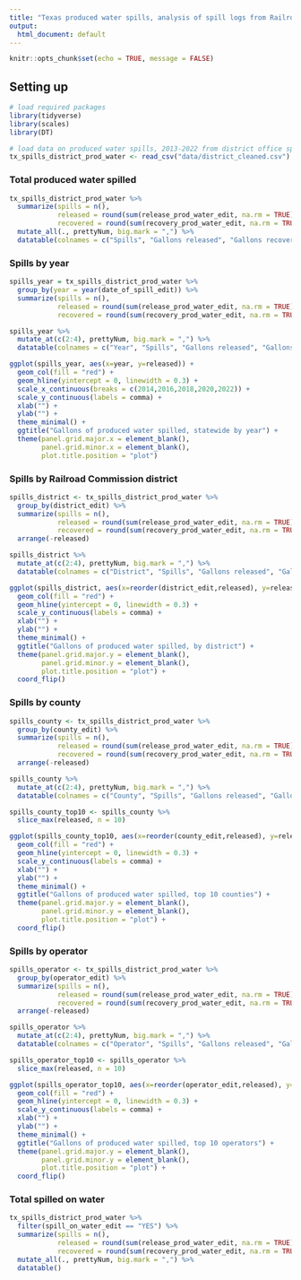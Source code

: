 ```yaml
---
title: "Texas produced water spills, analysis of spill logs from Railroad Commission district offices"
output:
  html_document: default
---
```


```r
knitr::opts_chunk$set(echo = TRUE, message = FALSE)
```

## Setting up

```r
# load required packages
library(tidyverse)
library(scales)
library(DT)

# load data on produced water spills, 2013-2022 from district office spill logs
tx_spills_district_prod_water <- read_csv("data/district_cleaned.csv")
```

### Total produced water spilled

```r
tx_spills_district_prod_water %>%
  summarize(spills = n(),
            released = round(sum(release_prod_water_edit, na.rm = TRUE)), 
            recovered = round(sum(recovery_prod_water_edit, na.rm = TRUE))) %>%
  mutate_all(., prettyNum, big.mark = ",") %>%
  datatable(colnames = c("Spills", "Gallons released", "Gallons recovered"))
```

### Spills by year

```r
spills_year = tx_spills_district_prod_water %>%
  group_by(year = year(date_of_spill_edit)) %>%
  summarize(spills = n(),
            released = round(sum(release_prod_water_edit, na.rm = TRUE)),
            recovered = round(sum(recovery_prod_water_edit, na.rm = TRUE)))

spills_year %>%
  mutate_at(c(2:4), prettyNum, big.mark = ",") %>%
  datatable(colnames = c("Year", "Spills", "Gallons released", "Gallons recovered"))
```

```r
ggplot(spills_year, aes(x=year, y=released)) + 
  geom_col(fill = "red") +
  geom_hline(yintercept = 0, linewidth = 0.3) +
  scale_x_continuous(breaks = c(2014,2016,2018,2020,2022)) +
  scale_y_continuous(labels = comma) +
  xlab("") +
  ylab("") +
  theme_minimal() +
  ggtitle("Gallons of produced water spilled, statewide by year") +
  theme(panel.grid.major.x = element_blank(),
        panel.grid.minor.x = element_blank(),
        plot.title.position = "plot")
```

### Spills by Railroad Commission district

```r
spills_district <- tx_spills_district_prod_water %>%
  group_by(district_edit) %>%
  summarize(spills = n(),
            released = round(sum(release_prod_water_edit, na.rm = TRUE)),
            recovered = round(sum(recovery_prod_water_edit, na.rm = TRUE))) %>%
  arrange(-released)

spills_district %>%
  mutate_at(c(2:4), prettyNum, big.mark = ",") %>%
  datatable(colnames = c("District", "Spills", "Gallons released", "Gallons recovered"))
```

```r
ggplot(spills_district, aes(x=reorder(district_edit,released), y=released)) +
  geom_col(fill = "red") +
  geom_hline(yintercept = 0, linewidth = 0.3) +
  scale_y_continuous(labels = comma) +
  xlab("") +
  ylab("") +
  theme_minimal() +
  ggtitle("Gallons of produced water spilled, by district") +
  theme(panel.grid.major.y = element_blank(),
        panel.grid.minor.y = element_blank(),
        plot.title.position = "plot") +
  coord_flip()
```

### Spills by county

```r
spills_county <- tx_spills_district_prod_water %>%
  group_by(county_edit) %>%
  summarize(spills = n(),
            released = round(sum(release_prod_water_edit, na.rm = TRUE)),
            recovered = round(sum(recovery_prod_water_edit, na.rm = TRUE))) %>%
  arrange(-released)

spills_county %>%
  mutate_at(c(2:4), prettyNum, big.mark = ",") %>%
  datatable(colnames = c("County", "Spills", "Gallons released", "Gallons recovered"))
```
```r
spills_county_top10 <- spills_county %>%
  slice_max(released, n = 10)

ggplot(spills_county_top10, aes(x=reorder(county_edit,released), y=released)) +
  geom_col(fill = "red") +
  geom_hline(yintercept = 0, linewidth = 0.3) +
  scale_y_continuous(labels = comma) +
  xlab("") +
  ylab("") +
  theme_minimal() +
  ggtitle("Gallons of produced water spilled, top 10 counties") +
  theme(panel.grid.major.y = element_blank(),
        panel.grid.minor.y = element_blank(),
        plot.title.position = "plot") +
  coord_flip()
```

### Spills by operator

```r
spills_operator <- tx_spills_district_prod_water %>%
  group_by(operator_edit) %>%
  summarize(spills = n(),
            released = round(sum(release_prod_water_edit, na.rm = TRUE)),
            recovered = round(sum(recovery_prod_water_edit, na.rm = TRUE))) %>%
  arrange(-released) 

spills_operator %>%
  mutate_at(c(2:4), prettyNum, big.mark = ",") %>%
  datatable(colnames = c("Operator", "Spills", "Gallons released", "Gallons recovered"))
```

```r
spills_operator_top10 <- spills_operator %>%
  slice_max(released, n = 10)

ggplot(spills_operator_top10, aes(x=reorder(operator_edit,released), y=released)) +
  geom_col(fill = "red") +
  geom_hline(yintercept = 0, linewidth = 0.3) +
  scale_y_continuous(labels = comma) +
  xlab("") +
  ylab("") +
  theme_minimal() +
  ggtitle("Gallons of produced water spilled, top 10 operators") +
  theme(panel.grid.major.y = element_blank(),
        panel.grid.minor.y = element_blank(),
        plot.title.position = "plot") +
  coord_flip()
```

### Total spilled on water

```r
tx_spills_district_prod_water %>%
  filter(spill_on_water_edit == "YES") %>%
  summarize(spills = n(),
            released = round(sum(release_prod_water_edit, na.rm = TRUE)),
            recovered = round(sum(recovery_prod_water_edit, na.rm = TRUE))) %>%
  mutate_all(., prettyNum, big.mark = ",") %>%
  datatable()
```

